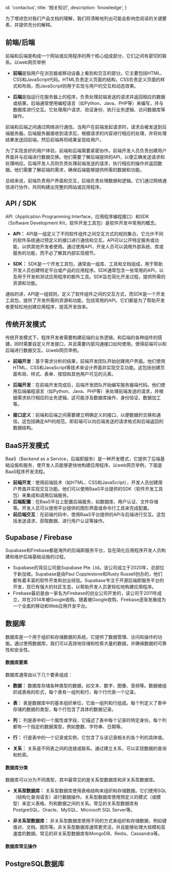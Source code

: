 
  id: 'contactus',
  title: '相关知识',
  description: 'knowledge',
}

为了增进您对我们产品文档的理解，我们将清晰地列出可能会影响您阅读的关键要素，并提供充分的解释。
## 前端/后端

前端和后端是构成一个网站或应用程序的两个核心组成部分，它们之间有密切的联系。以web网页举例

* **前端**是指用户在浏览器或移动设备上看到和交互的部分。它主要包括HTML、CSS和JavaScript代码。HTML负责定义页面的结构，CSS负责定义页面的样式和布局，而JavaScript则用于实现与用户的交互和动态效果。

* **后端**是指运行在服务器上的程序，负责处理前端发送的请求并返回相应的数据或结果。后端通常使用编程语言（如Python、Java、PHP等）来编写，并与数据库进行交互。它处理用户请求、验证身份、执行业务逻辑、访问数据库等操作。

前端和后端之间通过网络进行通信。当用户在前端发起请求时，请求会被发送到后端服务器。后端服务器接收到请求后，根据请求的内容进行相应的处理，并将处理结果发送回前端，然后前端再将结果呈现给用户。

为了实现良好的用户体验，前端和后端需要紧密协作。前端开发人员负责创建用户界面并与后端进行数据交换。他们需要了解后端提供的API，以便正确发送请求和处理响应。后端开发人员则负责处理前端发送的请求，执行相应的操作并返回数据。他们需要了解前端的需求，确保后端能够提供所需的数据和功能。

总结来说，前端负责用户界面和交互，后端负责处理数据和逻辑。它们通过网络通信进行协作，共同构建出完整的网站或应用程序。



## API / SDK

API（Application Programming Interface，应用程序编程接口）和SDK（Software Development Kit，软件开发工具包）是软件开发中常用的概念。

* **API：** API是一组定义了不同软件组件之间交互方式的规则集合。它允许不同的软件系统通过预定义的接口进行通信和交互。API可以公开特定服务或功能，以供其他开发者使用。通过使用API，开发人员可以调用外部系统、库或服务的功能，而不必了解其内部实现细节。

* **SDK：** SDK是一个开发工具包，通常由一组库、工具和文档组成，用于帮助开发人员创建特定平台或产品的应用程序。SDK通常包含一些常用的API，以及用于开发和测试应用程序的额外工具。SDK旨在简化开发过程，提供所需的资源和功能。

通俗的讲，API是一组规则，定义了软件组件之间的交互方式，而SDK是一个开发工具包，提供了开发所需的资源和功能，包括常用的API。它们都是为了帮助开发者更轻松地创建应用程序，提高开发效率。


## 传统开发模式

传统开发模式下，程序开发者需要构建前端的业务逻辑，和后端的各种组件的搭建。同时需要自定义开发接口，并且需要内部沟通接口如何使用。使得前端可以和后端进行数据交互。以web网页举例。

* **前端开发**：基于需求分析的结果，前端开发团队开始创建用户界面。他们使用HTML、CSS和JavaScript等技术来设计界面并实现交互功能。这包括创建页面布局、样式、表单、按钮和其他用户可见的元素。

* **后端开发**：在前端开发完成后，后端开发团队开始编写服务器端代码。他们使用后端编程语言（如Python、Java、PHP等）来处理前端发送的请求，并根据需求执行相应的业务逻辑。这可能涉及数据库操作、身份验证、数据加工等。

* **接口定义**：前端和后端之间需要建立明确定义的接口，以便数据的交换和通信。这包括确定API的规范，即前端可以向后端发送的请求格式和后端返回的数据结构。





## BaaS开发模式

BaaS（Backend as a Service，后端即服务）是一种开发模式，它提供了后端基础设施和服务，使开发人员能够更快地构建应用程序。以web网页举例，下面是BaaS程序开发流程。

* **前端开发**：使用前端技术（如HTML、CSS和JavaScript），开发人员创建用户界面并实现交互功能。他们可以使用BaaS平台提供的SDK（软件开发工具包）来集成和调用后端服务。
* **后端配置**：在BaaS平台上配置后端服务，如数据库、用户认证、文件存储等。开发人员可以使用平台提供的图形界面或命令行工具来完成配置。
* **前后端交互**：在前端代码中，使用BaaS平台提供的API与后端进行交互。这包括发送请求、获取数据、进行用户认证等操作。



## Supabase / Firebase

Supabase和Firebase都是海外的后端即服务平台，旨在简化应用程序开发人员构建和维护后端基础设施的过程。

* Supabase的背后公司是Supabase Pte. Ltd。该公司成立于2020年，总部位于新加坡。Supabase是由Paul Copplestone和Rusty Russell创办的，他们都有着丰富的软件开发和创业经验。Supabase专注于开源后端即服务平台的开发，现已有强大的社区生态，以帮助开发人员更轻松地构建应用程序。
* Firebase最初是由一家名为Firebase的创业公司开发的，该公司于2011年成立，并在2014年被Google收购。随着被Google收购，Firebase逐渐发展成为一个全面的移动和Web应用开发平台。


## 数据库

数据库是一个用于组织和存储数据的系统，它提供了数据管理、访问和操作的功能。通过使用数据库，我们可以高效地存储和检索大量的数据，并确保数据的可靠性和安全性。

#### 数据库要素

数据库通常由以下几个要素组成：

* **数据：**    数据库存储各种类型的数据，如文本、数字、图像、音频等。数据被组织成表格的形式，每个表有一组列和行，每个行代表一个记录。

* **表：** 表是数据库中的基本组织单位，它由一组列和行组成。每个列定义了表中存储的数据的类型，每个行包含了具体的数据记录。

* **列：** 列是表中的一个属性或字段，它描述了表中每个记录的特定身份。每个列都有一个指定的数据类型，例如整数、字符串、日期等。

* **行：** 行是表中的一个记录或实例，它包含了与该记录相关的各个列的具体值。
* **关系：** 关系是不同表之间的连接或联系。通过建立关系，可以实现数据的查询和检索。



#### 数据库分类

数据库可以分为不同类型，其中最常见的是关系型数据库和非关系型数据库。

* **关系型数据库：** 关系型数据库使用表格结构来组织和存储数据。它们使用SQL（结构化查询语言）进行数据操作。关系型数据库使用预定义的模式（或模型）来定义表格、列和数据之间的关系。常见的关系型数据库有PostgreSQL、Oracle、MySQL、Microsoft SQL Server等。

* **非关系型数据库：** 非关系型数据库使用不同的方式来组织和存储数据，例如键值对、文档、图形等。非关系型数据库通常更灵活，并且能够处理大规模和高速度的数据。常见的非关系型数据库有MongoDB、Redis、Cassandra等。



#### 数据库常见操作







## PostgreSQL数据库





